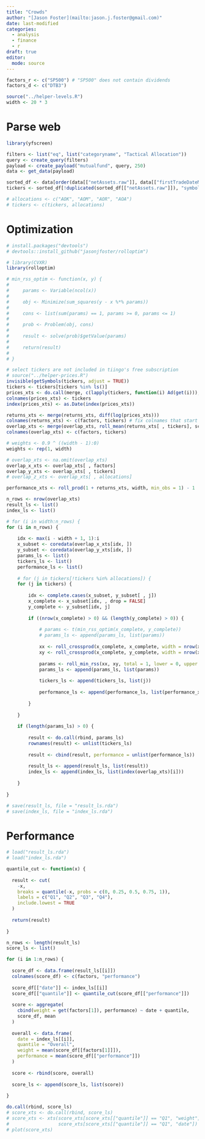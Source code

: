 ```yaml
---
title: "Crowds"
author: "[Jason Foster](mailto:jason.j.foster@gmail.com)"
date: last-modified
categories:
  - analysis
  - finance
  - r
draft: true
editor: 
  mode: source
---
```


```r
factors_r <- c("SP500") # "SP500" does not contain dividends
factors_d <- c("DTB3")
```

```r
source("../helper-levels.R")
width <- 20 * 3
```

# Parse web

```r
library(yfscreen)
```

```r
filters <- list("eq", list("categoryname", "Tactical Allocation"))
query <- create_query(filters)
payload <- create_payload("mutualfund", query, 250)
data <- get_data(payload)
```

```r
sorted_df <- data[order(data[["netAssets.raw"]], data[["firstTradeDateMilliseconds"]]), ]
tickers <- sorted_df[!duplicated(sorted_df[["netAssets.raw"]]), "symbol"]
```

```r
# allocations <- c("AOK", "AOM", "AOR", "AOA")
# tickers <- c(tickers, allocations)
```

# Optimization

```r
# install.packages("devtools")
# devtools::install_github("jasonjfoster/rolloptim")
```

```r
# library(CVXR)
library(rolloptim)
```

```r
# min_rss_optim <- function(x, y) {
#     
#     params <- Variable(ncol(x))
#     
#     obj <- Minimize(sum_squares(y - x %*% params))
#     
#     cons <- list(sum(params) == 1, params >= 0, params <= 1)
#     
#     prob <- Problem(obj, cons)
#         
#     result <- solve(prob)$getValue(params)
#     
#     return(result)
# 
# }
```

```r
# select tickers are not included in tiingo's free subscription
# source("../helper-prices.R")
invisible(getSymbols(tickers, adjust = TRUE))
tickers <- tickers[tickers %in% ls()]
prices_xts <- do.call(merge, c(lapply(tickers, function(i) Ad(get(i))), all = TRUE))
colnames(prices_xts) <- tickers
index(prices_xts) <- as.Date(index(prices_xts))

returns_xts <- merge(returns_xts, diff(log(prices_xts)))
colnames(returns_xts) <- c(factors, tickers) # fix colnames that start with number after merge
overlap_xts <- merge(overlap_xts, roll_mean(returns_xts[ , tickers], scale[["overlap"]], min_obs = 1))
colnames(overlap_xts) <- c(factors, tickers)

# weights <- 0.9 ^ ((width - 1):0)
weights <- rep(1, width)

# overlap_xts <- na.omit(overlap_xts)
overlap_x_xts <- overlap_xts[ , factors]
overlap_y_xts <- overlap_xts[ , tickers]
# overlap_z_xts <- overlap_xts[ , allocations]
```

```r
performance_xts <- roll_prod(1 + returns_xts, width, min_obs = 1) - 1
```

```r
n_rows <- nrow(overlap_xts)
result_ls <- list()
index_ls <- list()

# for (i in width:n_rows) {
for (i in n_rows) {
    
    idx <- max(i - width + 1, 1):i
    x_subset <- coredata(overlap_x_xts[idx, ])
    y_subset <- coredata(overlap_y_xts[idx, ])
    params_ls <- list()
    tickers_ls <- list()
    performance_ls <- list()
    
    # for (j in tickers[!tickers %in% allocations]) {
    for (j in tickers) {
      
        idx <- complete.cases(x_subset, y_subset[ , j])
        x_complete <- x_subset[idx, , drop = FALSE]
        y_complete <- y_subset[idx, j]
        
        if ((nrow(x_complete) > 0) && (length(y_complete) > 0)) {
            
            # params <- t(min_rss_optim(x_complete, y_complete))
            # params_ls <- append(params_ls, list(params))
          
            xx <- roll_crossprod(x_complete, x_complete, width = nrow(x_complete))
            xy <- roll_crossprod(x_complete, y_complete, width = nrow(x_complete))
            
            params <- roll_min_rss(xx, xy, total = 1, lower = 0, upper = 1)[nrow(x_complete), ]
            params_ls <- append(params_ls, list(params))
            
            tickers_ls <- append(tickers_ls, list(j))
            
            performance_ls <- append(performance_ls, list(performance_xts[i, j]))
            
        }
        
    }
    
    if (length(params_ls) > 0) {
        
        result <- do.call(rbind, params_ls)
        rownames(result) <- unlist(tickers_ls)
        
        result <- cbind(result, performance = unlist(performance_ls))
        
        result_ls <- append(result_ls, list(result))
        index_ls <- append(index_ls, list(index(overlap_xts)[i]))
        
    }
    
}
```

```r
# save(result_ls, file = "result_ls.rda")
# save(index_ls, file = "index_ls.rda")
```

# Performance

```r
# load("result_ls.rda")
# load("index_ls.rda")
```

```r
quantile_cut <- function(x) {
  
  result <- cut(
    -x,
    breaks = quantile(-x, probs = c(0, 0.25, 0.5, 0.75, 1)),
    labels = c("Q1", "Q2", "Q3", "Q4"),
    include.lowest = TRUE
  )
  
  return(result)
  
}
```

```r
n_rows <- length(result_ls)
score_ls <- list()

for (i in 1:n_rows) {
  
  score_df <- data.frame(result_ls[[i]])
  colnames(score_df) <- c(factors, "performance")
  
  score_df[["date"]] <- index_ls[[i]]
  score_df[["quantile"]] <- quantile_cut(score_df[["performance"]])
  
  score <- aggregate(
    cbind(weight = get(factors[1]), performance) ~ date + quantile,
    score_df, mean
  )
  
  overall <- data.frame(
    date = index_ls[[i]],
    quantile = "Overall",
    weight = mean(score_df[[factors[1]]]),
    performance = mean(score_df[["performance"]])
  )
  
  score <- rbind(score, overall)
  
  score_ls <- append(score_ls, list(score))
  
}
```

```r
do.call(rbind, score_ls)
# score_xts <- do.call(rbind, score_ls)
# score_xts <- xts(score_xts[score_xts[["quantile"]] == "Q1", "weight"],
#                  score_xts[score_xts[["quantile"]] == "Q1", "date"])
# plot(score_xts)
```
